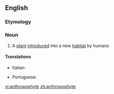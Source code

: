 ==English==

===Etymology===
{{confix|anthropo|phyte|t1=human|t2=plant|lang=en}}

===Noun===
{{en-noun}}

# {{lb|en|ecology}} A [[plant]] [[introduced]] into a new [[habitat]] by humans

====Translations====
{{trans-top|plant introduced into a new habitat by humans}}
* Italian: {{t|it|antropofito|m}}
{{trans-mid}}
* Portuguese: {{t|pt|antropófita|f}}
{{trans-bottom}}

[[vi:anthropophyte]]
[[zh:anthropophyte]]